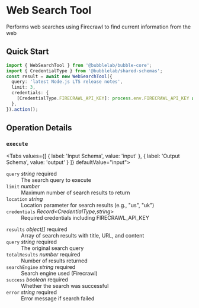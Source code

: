 # Web Search Tool

Performs web searches using Firecrawl to find current information from the web


## Quick Start

```typescript
import { WebSearchTool } from '@bubblelab/bubble-core';
import { CredentialType } from '@bubblelab/shared-schemas';
const result = await new WebSearchTool({
  query: 'latest Node.js LTS release notes',
  limit: 3,
  credentials: {
    [CredentialType.FIRECRAWL_API_KEY]: process.env.FIRECRAWL_API_KEY as string,
  },
}).action();
```

## Operation Details

### `execute`

<Tabs values={[
  { label: 'Input Schema', value: 'input' },
  { label: 'Output Schema', value: 'output' }
]} defaultValue="input">
  <TabItem value="input">

<div className="schema-card">
<dl>
  <dt><code>query</code> <em>string</em> <span style={{color:'#d32f2f',fontWeight:600}}>required</span></dt>
  <dd>The search query to execute</dd>

  <dt><code>limit</code> <em>number</em> </dt>
  <dd>Maximum number of search results to return</dd>

  <dt><code>location</code> <em>string</em> </dt>
  <dd>Location parameter for search results (e.g., "us", "uk")</dd>

  <dt><code>credentials</code> <em>Record&lt;CredentialType,string&gt;</em> </dt>
  <dd>Required credentials including FIRECRAWL_API_KEY</dd>
</dl>

</div>

  </TabItem>
  <TabItem value="output">

<div className="schema-card">
<dl>
  <dt><code>results</code> <em>object[]</em> <span style={{color:'#d32f2f',fontWeight:600}}>required</span></dt>
  <dd>Array of search results with title, URL, and content</dd>

  <dt><code>query</code> <em>string</em> <span style={{color:'#d32f2f',fontWeight:600}}>required</span></dt>
  <dd>The original search query</dd>

  <dt><code>totalResults</code> <em>number</em> <span style={{color:'#d32f2f',fontWeight:600}}>required</span></dt>
  <dd>Number of results returned</dd>

  <dt><code>searchEngine</code> <em>string</em> <span style={{color:'#d32f2f',fontWeight:600}}>required</span></dt>
  <dd>Search engine used (Firecrawl)</dd>

  <dt><code>success</code> <em>boolean</em> <span style={{color:'#d32f2f',fontWeight:600}}>required</span></dt>
  <dd>Whether the search was successful</dd>

  <dt><code>error</code> <em>string</em> <span style={{color:'#d32f2f',fontWeight:600}}>required</span></dt>
  <dd>Error message if search failed</dd>
</dl>

</div>

  </TabItem>
</Tabs>

